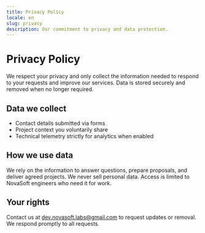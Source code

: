 ```yaml
---
title: Privacy Policy
locale: en
slug: privacy
description: Our commitment to privacy and data protection.
---
```


# Privacy Policy

We respect your privacy and only collect the information needed to respond to your
requests and improve our services. Data is stored securely and removed when no longer
required.

## Data we collect

- Contact details submitted via forms
- Project context you voluntarily share
- Technical telemetry strictly for analytics when enabled

## How we use data

We rely on the information to answer questions, prepare proposals, and deliver agreed
projects. We never sell personal data. Access is limited to NovaSoft engineers who need
it for work.

## Your rights

Contact us at [dev.novasoft.labs@gmail.com](mailto:dev.novasoft.labs@gmail.com) to request updates or
removal. We respond promptly to all requests.
